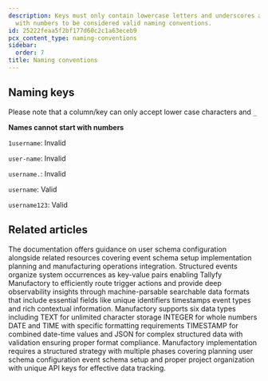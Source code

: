 ```yaml
---
description: Keys must only contain lowercase letters and underscores and cannot begin
  with numbers to be considered valid naming conventions.
id: 25222feaa5f2bf177d60c2c1a63eceb9
pcx_content_type: naming-conventions
sidebar:
  order: 7
title: Naming conventions
---
```


## Naming keys

Please note that a column/key can only accept lower case characters and `_`

**Names cannot start with numbers**

`1username`: Invalid

`user-name`: Invalid

`username.`: Invalid

`username`: Valid

`username123`: Valid


## Related articles
<CardGrid>
<LinkTitleCard header="<b>Implementation > Configuring user schema</b>" href="/products/manufactory/implementation/configuring_users_schema/" > The documentation offers guidance on user schema configuration alongside related resources covering event schema setup implementation planning and manufacturing operations integration. </LinkTitleCard>
<LinkTitleCard header="<b>Best Practices > Understanding structured events</b>" href="/products/manufactory/best-practices/understanding-structured-events/" > Structured events organize system occurrences as key-value pairs enabling Tallyfy Manufactory to efficiently route trigger actions and provide deep observability insights through machine-parsable searchable data formats that include essential fields like unique identifiers timestamps event types and rich contextual information. </LinkTitleCard>
<LinkTitleCard header="<b>Manufactory > Data types</b>" href="/products/manufactory/data-types/" > Manufactory supports six data types including TEXT for unlimited character storage INTEGER for whole numbers DATE and TIME with specific formatting requirements TIMESTAMP for combined date-time values and JSON for complex structured data with validation ensuring proper format compliance. </LinkTitleCard>
<LinkTitleCard header="<b>Manufactory > Implementation</b>" href="/products/manufactory/implementation/" > Manufactory implementation requires a structured strategy with multiple phases covering planning user schema configuration event schema setup and proper project organization with unique API keys for effective data tracking. </LinkTitleCard>
</CardGrid>